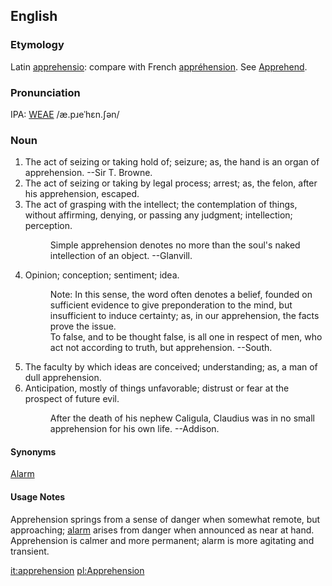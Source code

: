 ==English==
===Etymology===
Latin [[apprehensio]]: compare with French [[appréhension]].  See [[Apprehend]].

===Pronunciation===
IPA: [[WEAE]] /æ.pɹeˈhɛn.ʃən/

===Noun===
# The act of seizing or taking hold of; seizure; as, the  hand is an organ of apprehension. --Sir T. Browne.
# The act of seizing or taking by legal process; arrest; as, the felon, after his apprehension, escaped.
# The act of grasping with the intellect; the contemplation of things, without affirming, denying, or passing any judgment; intellection; perception.
#:    Simple apprehension denotes no more than the soul's naked intellection of an object. --Glanvill.
# Opinion; conception; sentiment; idea.
#:    Note: In this sense, the word often denotes a belief, founded on sufficient evidence to give preponderation to the mind, but insufficient to induce certainty; as, in our apprehension, the facts prove the issue.
#:    To false, and to be thought false, is all one in respect of men, who act not according to truth, but apprehension. --South.
# The faculty by which ideas are conceived; understanding; as, a man of dull apprehension.
# Anticipation, mostly of things unfavorable; distrust or fear at the prospect of future evil.
#:    After the death of his nephew Caligula, Claudius was in no small apprehension for his own life. --Addison.

====Synonyms====
[[Alarm]]

====Usage Notes====
Apprehension springs from a sense of danger when somewhat remote, but approaching; [[alarm]] arises from danger when announced as near at hand. Apprehension is calmer and more permanent; alarm is more agitating and transient.
<!-- material copied from Webster's Revised Unabridged Dictionary (1913) -->

[[it:apprehension]]
[[pl:Apprehension]]